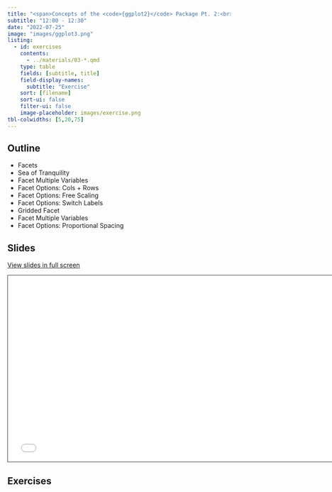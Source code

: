 ```yaml
---
title: "<span>Concepts of the <code>{ggplot2}</code> Package Pt. 2:<br><span style='font-weight:500;'>Facets, Scales, and Coordinate System></span></span>"
subtitle: "12:00 - 12:30"
date: "2022-07-25"
image: "images/ggplot3.png"
listing:
  - id: exercises
    contents:
      - ../materials/03-*.qmd
    type: table
    fields: [subtitle, title]
    field-display-names:
      subtitle: "Exercise"
    sort: [filename]
    sort-ui: false
    filter-ui: false
    image-placeholder: images/exercise.png
tbl-colwidths: [5,20,75]
---
```


## Outline

-   Facets
  -   Sea of Tranquility
  -   Facet Multiple Variables
  -   Facet Options: Cols + Rows
  -   Facet Options: Free Scaling
  -   Facet Options: Switch Labels
  -   Gridded Facet
  -   Facet Multiple Variables
  -   Facet Options: Proportional Spacing

## Slides

[View slides in full screen](../materials/03_concepts_pt2.html)

```{=html}
<iframe class="slide-deck" src="../materials/03_concepts_pt2.html" height="420" width="747" style="border: 1px solid #2e3846;"></iframe>
```
## Exercises

::: {#exercises}
:::
